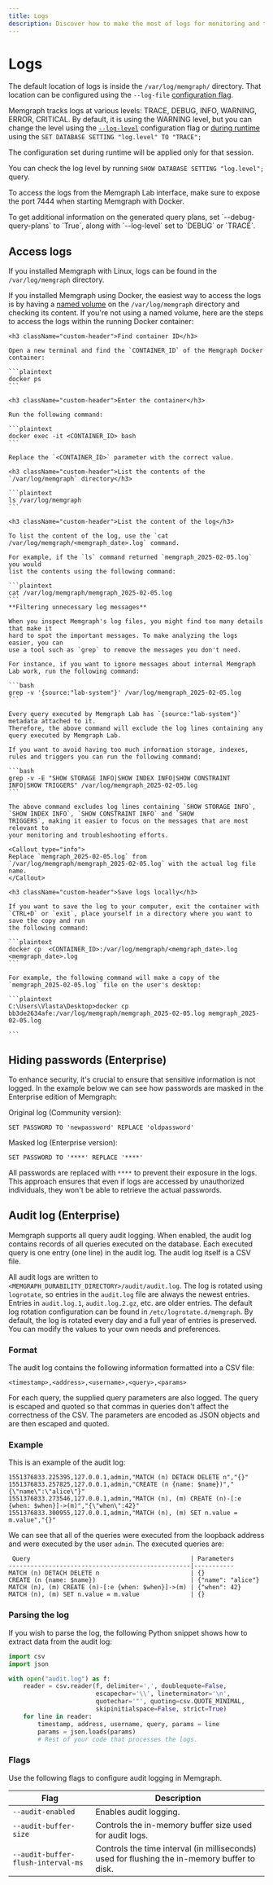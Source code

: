 ---
title: Logs
description: Discover how to make the most of logs for monitoring and troubleshooting purposes. Explore the documentation page for Memgraph and harness the power of log management.
---


# Logs

The default location of logs is inside the `/var/log/memgraph/` directory. That
location can be configured using the `--log-file` [configuration
flag](/database-management/configuration#other).


Memgraph tracks logs at various levels: TRACE, DEBUG, INFO, WARNING, ERROR,
CRITICAL. By default, it is using the WARNING level, but you can change the
level using the [`--log-level`](/database-management/configuration#other)
configuration flag or [during
runtime](/database-management/configuration#change-configuration-settings-during-runtime) using the `SET
DATABASE SETTING "log.level" TO "TRACE";`

The configuration set during runtime will be applied only for that session.

You can check the log level by running `SHOW DATABASE SETTING "log.level";` query.

To access the logs from the Memgraph Lab interface, make sure to expose the port
7444 when starting Memgraph with Docker. 

<Callout type="info">
To get additional information on the generated query plans, set
`--debug-query-plans` to `True`, along with `--log-level` set to `DEBUG` or `TRACE`.
</Callout>

## Access logs

If you installed Memgraph with Linux, logs can be found in the
`/var/log/memgraph` directory.

If you installed Memgraph using Docker, the easiest way to access the logs is by
having a [named volume](https://docs.docker.com/storage/volumes/) on the
`/var/log/memgraph` directory and checking its content. If you're not using a
named volume, here are the steps to access the logs within the running Docker
container:

<Steps>

    <h3 className="custom-header">Find container ID</h3>
    
    Open a new terminal and find the `CONTAINER_ID` of the Memgraph Docker
    container:

    ```plaintext
    docker ps
    ```

    <h3 className="custom-header">Enter the container</h3>

    Run the following command:

    ```plaintext
    docker exec -it <CONTAINER_ID> bash
    ```

    Replace the `<CONTAINER_ID>` parameter with the correct value.

    <h3 className="custom-header">List the contents of the `/var/log/memgraph` directory</h3>

    ```plaintext
    ls /var/log/memgraph
    ```

    <h3 className="custom-header">List the content of the log</h3>
    
    To list the content of the log, use the `cat /var/log/memgraph/<memgraph_date>.log` command.

    For example, if the `ls` command returned `memgraph_2025-02-05.log` you would
    list the contents using the following command:

    ```plaintext
    cat /var/log/memgraph/memgraph_2025-02-05.log
    ```
    **Filtering unnecessary log messages**

    When you inspect Memgraph's log files, you might find too many details that make it
    hard to spot the important messages. To make analyzing the logs easier, you can
    use a tool such as `grep` to remove the messages you don't need. 
    
    For instance, if you want to ignore messages about internal Memgraph Lab work, run the following command:

    ```bash
    grep -v '{source:"lab-system"}' /var/log/memgraph_2025-02-05.log
    ```

    Every query executed by Memgraph Lab has `{source:"lab-system"}` metadata attached to it. 
    Therefore, the above command will exclude the log lines containing any query executed by Memgraph Lab. 

    If you want to avoid having too much information storage, indexes, rules and triggers you can run the following command:

    ```bash
    grep -v -E "SHOW STORAGE INFO|SHOW INDEX INFO|SHOW CONSTRAINT INFO|SHOW TRIGGERS" /var/log/memgraph_2025-02-05.log
    ```

    The above command excludes log lines containing `SHOW STORAGE INFO`, `SHOW INDEX INFO`, `SHOW CONSTRAINT INFO` and `SHOW
    TRIGGERS`, making it easier to focus on the messages that are most relevant to
    your monitoring and troubleshooting efforts.

    <Callout type="info">
    Replace `memgraph_2025-02-05.log` from `/var/log/memgraph/memgraph_2025-02-05.log` with the actual log file name. 
    </Callout>

    <h3 className="custom-header">Save logs locally</h3>
    
    If you want to save the log to your computer, exit the container with
    `CTRL+D` or `exit`, place yourself in a directory where you want to save the copy and run
    the following command:

    ```plaintext
    docker cp  <CONTAINER_ID>:/var/log/memgraph/<memgraph_date>.log <memgraph_date>.log
    ```

    For example, the following command will make a copy of the
    `memgraph_2025-02-05.log` file on the user's desktop:

    ```plaintext
    C:\Users\Vlasta\Desktop>docker cp bb3de2634afe:/var/log/memgraph/memgraph_2025-02-05.log memgraph_2025-02-05.log

    ```

</Steps>

## Hiding passwords (Enterprise)

To enhance security, it's crucial to ensure that sensitive information is not logged.
In the example below we can see how passwords are masked in the Enterprise edition of Memgraph:

Original log (Community version):

```plaintext
SET PASSWORD TO 'newpassword' REPLACE 'oldpassword'
```

Masked log (Enterprise version):

```plaintext
SET PASSWORD TO '****' REPLACE '****'
```

All passwords are replaced with `****` to prevent their exposure in the logs. 
This approach ensures that even if logs are accessed by unauthorized individuals, 
they won't be able to retrieve the actual passwords.

## Audit log (Enterprise)

Memgraph supports all query audit logging. When enabled, the audit log contains
records of all queries executed on the database.  Each executed query is one
entry (one line) in the audit log. The audit log itself is a CSV file.

All audit logs are written to
`<MEMGRAPH_DURABILITY_DIRECTORY>/audit/audit.log`.  The log is rotated using
`logrotate`, so entries in the `audit.log` file are always the newest entries.
Entries in `audit.log.1`, `audit.log.2.gz`, etc.  are older entries. The
default log rotation configuration can be found in `/etc/logrotate.d/memgraph`.
By default, the log is rotated every day and a full year of entries is
preserved. You can modify the values to your own needs and preferences.

### Format

The audit log contains the following information formatted into a CSV file:
```plaintext
<timestamp>,<address>,<username>,<query>,<params>
```
For each query, the supplied query parameters are also logged. The query is
escaped and quoted so that commas in queries don't affect the correctness of
the CSV. The parameters are encoded as JSON objects and are then escaped and
quoted.

### Example

This is an example of the audit log:

```plaintext
1551376833.225395,127.0.0.1,admin,"MATCH (n) DETACH DELETE n","{}"
1551376833.257825,127.0.0.1,admin,"CREATE (n {name: $name})","{\"name\":\"alice\"}"
1551376833.273546,127.0.0.1,admin,"MATCH (n), (m) CREATE (n)-[:e {when: $when}]->(m)","{\"when\":42}"
1551376833.300955,127.0.0.1,admin,"MATCH (n), (m) SET n.value = m.value","{}"
```

We can see that all of the queries were executed from the loopback address and
were executed by the user `admin`.  The executed queries are:

```
 Query                                            | Parameters
--------------------------------------------------|-----------
MATCH (n) DETACH DELETE n                         | {}
CREATE (n {name: $name})                          | {"name": "alice"}
MATCH (n), (m) CREATE (n)-[:e {when: $when}]->(m) | {"when": 42}
MATCH (n), (m) SET n.value = m.value              | {}
```

### Parsing the log

If you wish to parse the log, the following Python snippet shows how to extract
data from the audit log:

```python
import csv
import json

with open("audit.log") as f:
    reader = csv.reader(f, delimiter=',', doublequote=False,
                        escapechar='\\', lineterminator='\n',
                        quotechar='"', quoting=csv.QUOTE_MINIMAL,
                        skipinitialspace=False, strict=True)
    for line in reader:
        timestamp, address, username, query, params = line
        params = json.loads(params)
        # Rest of your code that processes the logs.
```

### Flags

Use the following flags to configure audit logging in Memgraph.

| Flag                               | Description                                                                                    |
|------------------------------------|------------------------------------------------------------------------------------------------|
| `--audit-enabled`                  | Enables audit logging.                                                                         |
| `--audit-buffer-size`              | Controls the in-memory buffer size used for audit logs.                                        |
| `--audit-buffer-flush-interval-ms` | Controls the time interval (in milliseconds) used for flushing the in-memory buffer to disk.   |
